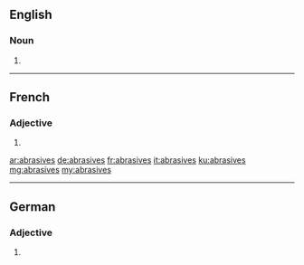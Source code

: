 ==English==

===Noun===
{{head|en|noun plural form}}

# {{plural of|abrasive|lang=en}}

----

==French==

===Adjective===
{{fr-adj-form}}

# {{feminine plural of|abrasif|lang=fr}}

[[ar:abrasives]]
[[de:abrasives]]
[[fr:abrasives]]
[[it:abrasives]]
[[ku:abrasives]]
[[mg:abrasives]]
[[my:abrasives]]

----
==German==

===Adjective===
{{head|de|adjective form}}

# {{inflected form of|abrasiv|lang=de}}
{{rfc-auto}}